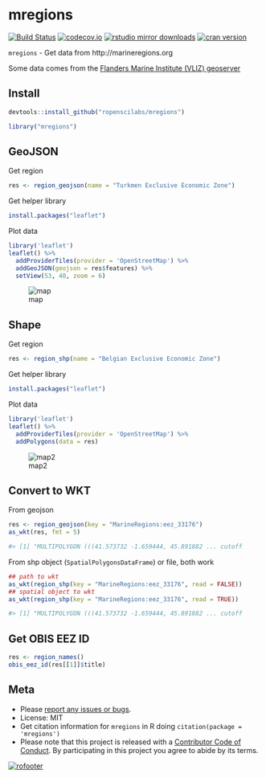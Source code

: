 mregions
========

[![Build Status](https://travis-ci.org/ropenscilabs/mregions.svg)](https://travis-ci.org/ropenscilabs/mregions)
[![codecov.io](https://codecov.io/github/ropenscilabs/mregions/coverage.svg?branch=master)](https://codecov.io/github/ropenscilabs/mregions?branch=master)
[![rstudio mirror downloads](http://cranlogs.r-pkg.org/badges/mregions?color=FAB657)](https://github.com/metacran/cranlogs.app)
[![cran version](http://www.r-pkg.org/badges/version/mregions)](https://cran.r-project.org/package=mregions)

`mregions` - Get data from http://marineregions.org

Some data comes from the [Flanders Marine Institute (VLIZ) geoserver](http://geo.vliz.be/geoserver/web/)

## Install

```r
devtools::install_github("ropenscilabs/mregions")
```

```r
library("mregions")
```

## GeoJSON

Get region

```r
res <- region_geojson(name = "Turkmen Exclusive Economic Zone")
```

Get helper library

```r
install.packages("leaflet")
```

Plot data

```r
library('leaflet')
leaflet() %>%
  addProviderTiles(provider = 'OpenStreetMap') %>%
  addGeoJSON(geojson = res$features) %>%
  setView(53, 40, zoom = 6)
```

![map](http://f.cl.ly/items/0c2c2Z143d2H3F142c35/Screen%20Shot%202015-12-09%20at%2010.01.52%20AM.png)

## Shape

Get region

```r
res <- region_shp(name = "Belgian Exclusive Economic Zone")
```

Get helper library

```r
install.packages("leaflet")
```

Plot data

```r
library('leaflet')
leaflet() %>%
  addProviderTiles(provider = 'OpenStreetMap') %>%
  addPolygons(data = res)
```

![map2](http://f.cl.ly/items/1m3R2p241S1u1n3r141R/Screen%20Shot%202015-12-09%20at%209.36.19%20AM.png)

## Convert to WKT

From geojson

```r
res <- region_geojson(key = "MarineRegions:eez_33176")
as_wkt(res, fmt = 5)

#> [1] "MULTIPOLYGON (((41.573732 -1.659444, 45.891882 ... cutoff
```

From shp object (`SpatialPolygonsDataFrame`) or file, both work

```r
## path to wkt
as_wkt(region_shp(key = "MarineRegions:eez_33176", read = FALSE))
## spatial object to wkt
as_wkt(region_shp(key = "MarineRegions:eez_33176", read = TRUE))

#> [1] "MULTIPOLYGON (((41.573732 -1.659444, 45.891882 ... cutoff
```

## Get OBIS EEZ ID

```r
res <- region_names()
obis_eez_id(res[[1]]$title)
```

## Meta

* Please [report any issues or bugs](https://github.com/ropenscilabs/mregions/issues).
* License: MIT
* Get citation information for `mregions` in R doing `citation(package = 'mregions')`
* Please note that this project is released with a [Contributor Code of Conduct](CONDUCT.md). By participating in this project you agree to abide by its terms.

[![rofooter](http://ropensci.org/public_images/github_footer.png)](http://ropensci.org)
